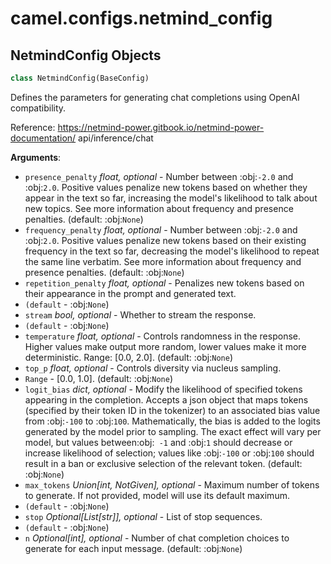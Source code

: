 <a id="camel.configs.netmind_config"></a>

# camel.configs.netmind\_config

<a id="camel.configs.netmind_config.NetmindConfig"></a>

## NetmindConfig Objects

```python
class NetmindConfig(BaseConfig)
```

Defines the parameters for generating chat completions using OpenAI
compatibility.

Reference: https://netmind-power.gitbook.io/netmind-power-documentation/
api/inference/chat

**Arguments**:

- `presence_penalty` _float, optional_ - Number between :obj:`-2.0` and
  :obj:`2.0`. Positive values penalize new tokens based on whether
  they appear in the text so far, increasing the model's likelihood
  to talk about new topics. See more information about frequency and
  presence penalties. (default: :obj:`None`)
- `frequency_penalty` _float, optional_ - Number between :obj:`-2.0` and
  :obj:`2.0`. Positive values penalize new tokens based on their
  existing frequency in the text so far, decreasing the model's
  likelihood to repeat the same line verbatim. See more information
  about frequency and presence penalties. (default: :obj:`None`)
- `repetition_penalty` _float, optional_ - Penalizes new tokens based on
  their appearance in the prompt and generated text.
- `(default` - :obj:`None`)
- `stream` _bool, optional_ - Whether to stream the response.
- `(default` - :obj:`None`)
- `temperature` _float, optional_ - Controls randomness in the response.
  Higher values make output more random, lower values make it more
  deterministic. Range: [0.0, 2.0]. (default: :obj:`None`)
- `top_p` _float, optional_ - Controls diversity via nucleus sampling.
- `Range` - [0.0, 1.0]. (default: :obj:`None`)
- `logit_bias` _dict, optional_ - Modify the likelihood of specified tokens
  appearing in the completion. Accepts a json object that maps tokens
  (specified by their token ID in the tokenizer) to an associated
  bias value from :obj:`-100` to :obj:`100`. Mathematically, the bias
  is added to the logits generated by the model prior to sampling.
  The exact effect will vary per model, but values between:obj:` -1`
  and :obj:`1` should decrease or increase likelihood of selection;
  values like :obj:`-100` or :obj:`100` should result in a ban or
  exclusive selection of the relevant token. (default: :obj:`None`)
- `max_tokens` _Union[int, NotGiven], optional_ - Maximum number of tokens
  to generate. If not provided, model will use its default maximum.
- `(default` - :obj:`None`)
- `stop` _Optional[List[str]], optional_ - List of stop sequences.
- `(default` - :obj:`None`)
- `n` _Optional[int], optional_ - Number of chat completion choices to
  generate for each input message. (default: :obj:`None`)

